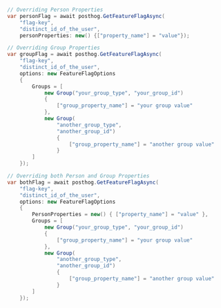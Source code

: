 
<OverrideServerPropertiesIntro />

```csharp

// Overriding Person Properties
var personFlag = await posthog.GetFeatureFlagAsync(
    "flag-key",
    "distinct_id_of_the_user",
    personProperties: new() {["property_name"] = "value"});

// Overriding Group Properties
var groupFlag = await posthog.GetFeatureFlagAsync(
    "flag-key",
    "distinct_id_of_the_user",
    options: new FeatureFlagOptions
    {
        Groups = [
            new Group("your_group_type", "your_group_id")
            {
                ["group_property_name"] = "your group value"
            },
            new Group(
                "another_group_type",
                "another_group_id")
                {
                    ["group_property_name"] = "another group value"
                }
        ]
    });

// Overriding both Person and Group Properties
var bothFlag = await posthog.GetFeatureFlagAsync(
    "flag-key",
    "distinct_id_of_the_user",
    options: new FeatureFlagOptions
    {
        PersonProperties = new() { ["property_name"] = "value" },
        Groups = [
            new Group("your_group_type", "your_group_id")
            {
                ["group_property_name"] = "your group value"
            },
            new Group(
                "another_group_type",
                "another_group_id")
                {
                    ["group_property_name"] = "another group value"
                }
        ]
    });
```


<OverrideGeoIPPropertiesSDK />
